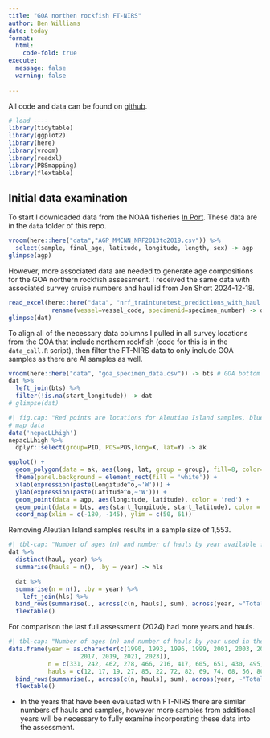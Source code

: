 ```yaml
---
title: "GOA northen rockfish FT-NIRS"
author: Ben Williams
date: today
format: 
  html:
    code-fold: true
execute:
  message: false
  warning: false
    
---
```


All code and data can be found on [github](https://github.com/BenWilliams-NOAA/ftnirs). 

```r
# load ----
library(tidytable)
library(ggplot2)
library(here)
library(vroom)
library(readxl)
library(PBSmapping)
library(flextable)
```

## Initial data examination

To start I downloaded data from the NOAA fisheries [In Port](https://www.fisheries.noaa.gov/inport/item/73040).
These data are in the `data` folder of this repo.

```r
vroom(here::here("data","AGP_MMCNN_NRF2013to2019.csv")) %>% 
  select(sample, final_age, latitude, longitude, length, sex) -> agp 
glimpse(agp) 
```

However, more associated data are needed to generate age compositions for the GOA northern rockfish assessment. 
I received the same data with associated survey cruise numbers and haul id from Jon Short 2024-12-18.

```r
read_excel(here::here("data", "nrf_traintunetest_predictions_with_haul.xlsx")) %>%
            rename(vessel=vessel_code, specimenid=specimen_number) -> dat # update has haul id
glimpse(dat)
```

To align all of the necessary data columns I pulled in all survey locations from the GOA that include northern rockfish (code for this is in the `data_call.R` script), then filter the FT-NIRS data to only include GOA samples as there are AI samples as well.

```r
vroom(here::here("data", "goa_specimen_data.csv")) -> bts # GOA bottom trawl survey all sites
dat %>% 
  left_join(bts) %>% 
  filter(!is.na(start_longitude)) -> dat
# glimpse(dat)
```

```r
#| fig.cap: "Red points are locations for Aleutian Island samples, blue point are from the Gulf of Alaska."
# map data
data('nepacLLhigh')
nepacLLhigh %>%
  dplyr::select(group=PID, POS=POS,long=X, lat=Y) -> ak

ggplot() +
  geom_polygon(data = ak, aes(long, lat, group = group), fill=8, color='black') +
  theme(panel.background = element_rect(fill = 'white')) +
  xlab(expression(paste(Longitude^o,~'W'))) +
  ylab(expression(paste(Latitude^o,~'W'))) +
  geom_point(data = agp, aes(longitude, latitude), color = 'red') +
  geom_point(data = bts, aes(start_longitude, start_latitude), color = 'blue', alpha = 1) +
  coord_map(xlim = c(-180, -145), ylim = c(50, 61))
```

Removing Aleutian Island samples results in a sample size of 1,553.

```r
#| tbl-cap: "Number of ages (n) and number of hauls by year available from FT-NIRS analysis for the GOA northern rockfish assessment."
dat %>% 
  distinct(haul, year) %>% 
  summarise(hauls = n(), .by = year) -> hls

  dat %>% 
  summarise(n = n(), .by = year) %>% 
    left_join(hls) %>% 
  bind_rows(summarise(., across(c(n, hauls), sum), across(year, ~"Total"))) %>% 
  flextable()
```

For comparison the last full assessment (2024) had more years and hauls. 

```r
#| tbl-cap: "Number of ages (n) and number of hauls by year used in the 2024 GOA northern rockfish assessment."
data.frame(year = as.character(c(1990, 1993, 1996, 1999, 2001, 2003, 2005, 2007, 2009, 2011, 2013, 2015, 
                    2017, 2019, 2021, 2023)),
           n = c(331, 242, 462, 278, 466, 216, 417, 605, 651, 430, 495, 465, 462, 368, 512, 572),
           hauls = c(12, 17, 19, 27, 85, 22, 72, 82, 69, 74, 68, 56, 80, 64, 68, 48)) %>% 
  bind_rows(summarise(., across(c(n, hauls), sum), across(year, ~"Total"))) %>% 
  flextable()

```

 - In the years that have been evaluated with FT-NIRS there are similar numbers of hauls and samples, however more samples from additional years will be necessary to fully examine incorporating these data into the assessment. 
